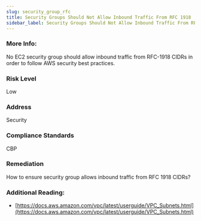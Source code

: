 ```yaml
---
slug: security_group_rfc
title: Security Groups Should Not Allow Inbound Traffic From RFC 1918
sidebar_label: Security Groups Should Not Allow Inbound Traffic From RFC 1918
---
```


### More Info:

No EC2 security group should allow inbound traffic from RFC-1918 CIDRs in order to follow AWS security best practices.

### Risk Level

Low

### Address

Security

### Compliance Standards

CBP

### Remediation

How to ensure security group allows inbound traffic from RFC 1918 CIDRs?

### Additional Reading:

- [https://docs.aws.amazon.com/vpc/latest/userguide/VPC_Subnets.html](https://docs.aws.amazon.com/vpc/latest/userguide/VPC_Subnets.html) 


